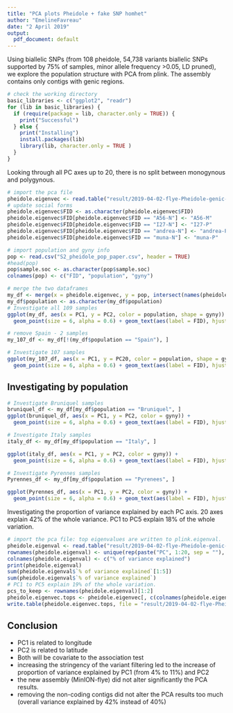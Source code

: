 ```yaml
---
title: "PCA plots Pheidole + fake SNP homhet"
author: "EmelineFavreau"
date: "2 April 2019"
output:
  pdf_document: default
---
```

Using biallelic SNPs (from 108 pheidole, 54,738  variants biallelic SNPs supported by 75% of samples, minor allele frequency >0.05, LD pruned), we explore the population structure with PCA from plink. The assembly contains only contigs with genic regions.

```r
# check the working directory
basic_libraries <- c("ggplot2", "readr")
for (lib in basic_libraries) {
  if (require(package = lib, character.only = TRUE)) {
    print("Successful")
  } else {
    print("Installing")
    install.packages(lib)
    library(lib, character.only = TRUE )
  }
}
```

Looking through all PC axes up to 20, there is no split between monogynous and polygynous.

```r
# import the pca file
pheidole.eigenvec <- read.table("result/2019-04-02-flye-Pheidole-genic-fakesnp-homhet-PCA.eigenvec", header = TRUE)
# update social forms
pheidole.eigenvec$FID <- as.character(pheidole.eigenvec$FID)
pheidole.eigenvec$FID[pheidole.eigenvec$FID == "A56-N"] <- "A56-M"
pheidole.eigenvec$FID[pheidole.eigenvec$FID == "I27-N"] <- "I27-P"
pheidole.eigenvec$FID[pheidole.eigenvec$FID == "andrea-N"] <- "andrea-P"
pheidole.eigenvec$FID[pheidole.eigenvec$FID == "muna-N"] <- "muna-P"

# import population and gyny info
pop <- read.csv("S2_pheidole_pop_paper.csv", header = TRUE)
#head(pop)
pop$sample.soc <- as.character(pop$sample.soc)
colnames(pop) <- c("FID", "population", "gyny")

# merge the two dataframes
my_df <- merge(x = pheidole.eigenvec, y = pop, intersect(names(pheidole.eigenvec), names(pop)))
my_df$population <- as.character(my_df$population)
# Investigate all 109 samples
ggplot(my_df, aes(x = PC1, y = PC2, color = population, shape = gyny)) + 
  geom_point(size = 6, alpha = 0.6) + geom_text(aes(label = FID), hjust = 0, vjust = 0) + theme_classic() + ggtitle("from non-LD variants based on 109 samples \n maf>0.05")

# remove Spain - 2 samples
my_107_df <- my_df[!(my_df$population == "Spain"), ]

# Investigate 107 samples
ggplot(my_107_df, aes(x = PC1, y = PC20, color = population, shape = gyny)) + 
  geom_point(size = 6, alpha = 0.6) + geom_text(aes(label = FID), hjust = 0, vjust = 0) + theme_classic() + ggtitle("from non-LD variants based on 107 samples \n Spain samples are removed")

```

## Investigating by population


```r

# Investigate Bruniquel samples
bruniquel_df <- my_df[my_df$population == "Bruniquel", ]
ggplot(bruniquel_df, aes(x = PC1, y = PC2, color = gyny)) + 
  geom_point(size = 6, alpha = 0.6) + geom_text(aes(label = FID), hjust = 0, vjust = 0) + theme_classic() + ggtitle("from non-LD variants based on Bruniquel samples \n no clear split per gyny at any level (PC1 -> PC20)")

# Investigate Italy samples
italy_df <- my_df[my_df$population == "Italy", ]

ggplot(italy_df, aes(x = PC1, y = PC2, color = gyny)) + 
  geom_point(size = 6, alpha = 0.6) + geom_text(aes(label = FID), hjust = 0, vjust = 0) + theme_classic() + ggtitle("from non-LD variants based on Italy samples \n no clear split per gyny at any level (PC1 -> PC20)")

# Investigate Pyrennes samples
Pyrennes_df <- my_df[my_df$population == "Pyrenees", ]

ggplot(Pyrennes_df, aes(x = PC1, y = PC2, color = gyny)) + 
  geom_point(size = 6, alpha = 0.6) + geom_text(aes(label = FID), hjust = 0, vjust = 0) + theme_classic() + ggtitle("from non-LD variants based on Pyrennes samples \n no clear split per gyny at any level (PC1 -> PC20)")


```


Investigating the proportion of variance explained by each PC axis. 20 axes explain 42% of the whole variance. PC1 to PC5 explain 18% of the whole variation. 

```r
# import the pca file: top eigenvalues are written to plink.eigenval.
pheidole.eigenval <- read.table("result/2019-04-02-flye-Pheidole-genic-fakesnp-homhet-PCA.eigenval", header = FALSE)
rownames(pheidole.eigenval) <- unique(rep(paste("PC", 1:20, sep = ""), 20))
colnames(pheidole.eigenval) <- c("% of variance explained")
print(pheidole.eigenval)
sum(pheidole.eigenval$`% of variance explained`[1:5])
sum(pheidole.eigenval$`% of variance explained`)
# PC1 to PC5 explain 19% of the whole variation.
pcs_to_keep <- rownames(pheidole.eigenval)[1:2]
pheidole.eigenvec.tops <- pheidole.eigenvec[, c(colnames(pheidole.eigenvec)[1:2], pcs_to_keep)]
write.table(pheidole.eigenvec.tops, file = "result/2019-04-02-flye-Pheidole-genic-fakesnp-homhet-eigenvec.tops.csv", quote = FALSE, row.names = FALSE)
```

## Conclusion

- PC1 is related to longitude
- PC2 is related to latitude
- Both will be covariate to the association test
- increasing the stringency of the variant filtering led to the increase of proportion of variance explained by PC1 (from 4% to 11%) and PC2 
- the new assembly (MinION-flye) did not alter significantly the PCA results.
- removing the non-coding contigs did not alter the PCA results too much (overall variance explained by 42% instead of 40%)